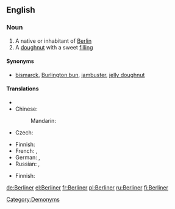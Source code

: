 ==English==

===Noun===
{{wikipedia}}
{{en-noun}}

# A native or inhabitant of [[Berlin]]
# A [[doughnut]] with a sweet [[filling]]

====Synonyms====
* {{sense|filled doughnut}} [[bismarck]], [[Burlington bun]], [[jambuster]], [[jelly doughnut]]

====Translations====
{{trans-top|native or inhabitant of Berlin}}
* {{trreq|Catalan}}
* Chinese:
*: Mandarin: {{t|zh|柏林人|tr=Bólínrén|sc=Hani}}
* Czech: {{t-|cs|Berlíňan|m}}
{{trans-mid}}
* Finnish: {{t|fi|berliiniläinen}}
* French: {{t|fr|berlinois|m}},  {{t|fr|berlinoise|f}}
* German: {{t|de|Berliner|m}},  {{t|de|Berlinerin|f}}
* Russian: {{t|ru|берлинец|m|tr=berlínec|sc=Cyrl}},  {{t|ru|берлинка|f|tr=berlínka|sc=Cyrl}}
{{trans-bottom}}

{{trans-top|doughnut}}
* Finnish: {{t|fi|hillomunkki}}
{{trans-mid}}
{{trans-bottom}}

[[Category:Demonyms]]

[[de:Berliner]]
[[el:Berliner]]
[[fr:Berliner]]
[[pl:Berliner]]
[[ru:Berliner]]
[[fi:Berliner]]